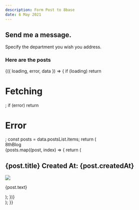 ```yaml
---
description: Form Post to 8base
date: 6 May 2021
---
```




## Send me a message.

Specify the department you wish you address.

### Here are the posts

<ApolloProvider client={client}>
  <Query query={POSTS_QUERY}>
    {({ loading, error, data }) => {
      if (loading) return <h1>Fetching</h1>;
      if (error) return <h1>Error</h1>;
      const posts = data.postsList.items;
      return (
        <div>
          <div className="header">8thBlog</div>
          {posts.map((post, index) => {
            return (
              <div key={index} className="main">
                <div className="card-body">
                  <h2>
                    {post.title}
                    <span className="created">
                      Created At: {post.createdAt}
                    </span>
                  </h2>
                  <img src={post.image.downloadUrl + "?download=true"} />
                  <p className="card-text">{post.text}</p>
                </div>
              </div>
            );
          })}
        </div>
      );
    }}
  </Query>
</ApolloProvider>
